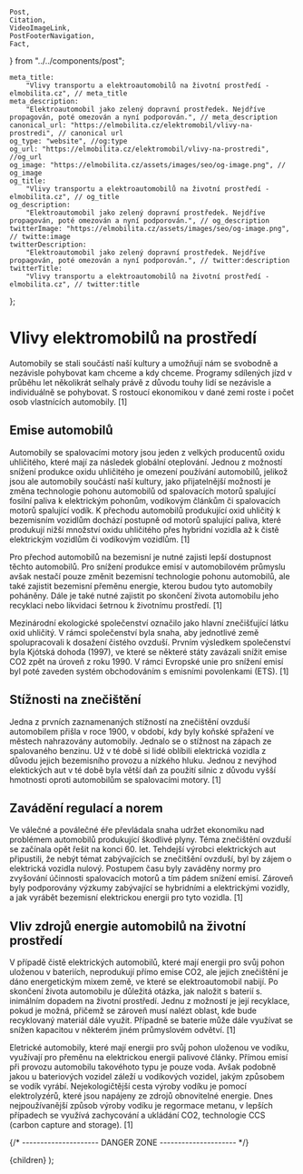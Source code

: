 	Post,
	Citation,
	VideoImageLink,
	PostFooterNavigation,
	Fact,
} from "../../components/post";


	meta_title:
		"Vlivy transportu a elektroautomobilů na životní prostředí - elmobilita.cz", // meta_title
	meta_description:
		"Elektroautomobil jako zelený dopravní prostředek. Nejdříve propagován, poté omezován a nyní podporován.", // meta_description
	canonical_url: "https://elmobilita.cz/elektromobil/vlivy-na-prostredi", // canonical url
	og_type: "website", //og:type
	og_url: "https://elmobilita.cz/elektromobil/vlivy-na-prostredi", //og_url
	og_image: "https://elmobilita.cz/assets/images/seo/og-image.png", // og_image
	og_title:
		"Vlivy transportu a elektroautomobilů na životní prostředí - elmobilita.cz", // og_title
	og_description:
		"Elektroautomobil jako zelený dopravní prostředek. Nejdříve propagován, poté omezován a nyní podporován.", // og_description
	twitterImage: "https://elmobilita.cz/assets/images/seo/og-image.png", // twitte:image
	twitterDescription:
		"Elektroautomobil jako zelený dopravní prostředek. Nejdříve propagován, poté omezován a nyní podporován.", // twitter:description
	twitterTitle:
		"Vlivy transportu a elektroautomobilů na životní prostředí - elmobilita.cz", // twitter:title
};

# Vlivy elektromobilů na prostředí

Automobily se stali součástí naší kultury a umožňují nám se svobodně a nezávisle pohybovat kam chceme a kdy chceme. Programy sdílených jízd v průběhu let několikrát selhaly právě z důvodu touhy lidí se nezávisle a individuálně se pohybovat. S rostoucí ekonomikou v dané zemi roste i počet osob vlastnících automobily.&nbsp;<Citation href="/zdroje#anderson-electric-and-hybrid-cars">[1]</Citation>

## Emise automobilů

Automobily se spalovacími motory jsou jeden z velkých producentů oxidu uhličitého, které mají za následek globální oteplování. Jednou z možností snížení produkce oxidu uhličitého je omezení používání automobilů, jelikož jsou ale automobily součástí naší kultury, jako přijatelnější možností je změna technologie pohonu automobilů od spalovacích motorů spalující fosilní paliva k elektrickým pohonům, vodíkovým článkům či spalovacích motorů spalující vodík. K přechodu automobilů produkující oxid uhličitý k bezemisním vozidlům dochází postupně od motorů spalující paliva, které produkují nižší množství oxidu uhličitého přes hybridní vozidla až k čistě elektrickým vozidlům či vodíkovým vozidlům.&nbsp;<Citation href="/zdroje#anderson-electric-and-hybrid-cars">[1]</Citation>

Pro přechod automobilů na bezemisní je nutné zajisti lepší dostupnost těchto automobilů. Pro snížení produkce emisí v automobilovém průmyslu avšak nestačí pouze změnit bezemisní technologie pohonu automobilů, ale také zajistit bezemisní přeměnu energie, kterou budou tyto automobily poháněny. Dále je také nutné zajistit po skončení života automobilu jeho recyklaci nebo likvidaci šetrnou k životnímu prostředí.&nbsp;<Citation href="/zdroje#anderson-electric-and-hybrid-cars">[1]</Citation>

Mezinárodní ekologické společenství označilo jako hlavní znečišťující látku oxid uhličitý. V rámci společenství byla snaha, aby jednotlivé země spolupracovali k dosažení čistého ovzduší. Prvním výsledkem společenství byla Kjótská dohoda (1997), ve které se některé státy zavázali snížit emise CO2 zpět na úroveň z roku 1990. V rámci Evropské unie pro snížení emisí byl poté zaveden systém obchodováním s emisními povolenkami (ETS).&nbsp;<Citation href="/zdroje#anderson-electric-and-hybrid-cars">[1]</Citation>

## Stížnosti na znečištění

Jedna z prvních zaznamenaných stížností na znečištění ovzduší automobilem přišla v roce 1900, v období, kdy byly koňské spřažení ve městech nahrazovány automobily. Jednalo se o stížnost na zápach ze spalovaného benzinu. Už v té době si lidé oblíbili elektrická vozidla z důvodu jejich bezemisního provozu a nízkého hluku. Jednou z nevýhod elektických aut v té době byla větší daň za použití silnic z důvodu vyšší hmotnosti oproti automobilům se spalovacími motory.&nbsp;<Citation href="/zdroje#anderson-electric-and-hybrid-cars">[1]</Citation>

## Zavádění regulací a norem

Ve válečné a poválečné éře převládala snaha udržet ekonomiku nad problémem automobilů produkující škodlivé plyny. Téma znečištění ovzduší se začínala opět řešit na konci 60. let. Tehdejší výrobci elektrických aut připustili, že nebýt témat zabývajících se znečitšění ovzduší, byl by zájem o elektrická vozidla nulový. Postupem času byly zaváděny normy pro zvyšování účinnosti spalovacích motorů a tím pádem snížení emisí. Zároveň byly podporovány výzkumy zabývající se hybridními a elektrickými vozidly, a jak vyrábět bezemisní elektrickou energii pro tyto vozidla.&nbsp;<Citation href="/zdroje#anderson-electric-and-hybrid-cars">[1]</Citation>

## Vliv zdrojů energie automobilů na životní prostředí

V případě čistě elektrických automobilů, které mají energii pro svůj pohon uloženou v bateriích, neprodukují přímo emise CO2, ale jejich znečištění je dáno energetickým mixem země, ve které se elektroautomobil nabijí. Po skončení života automobilu je důležitá otázka, jak naložit s baterií s. inimálním dopadem na životní prostředí. Jednu z možností je její recyklace, pokud je možná, přičemž se zároveň musí nalézt oblast, kde bude recyklovaný materiál dále využit. Případně se baterie může dále využívat se snížen kapacitou v některém jiném průmyslovém odvětví.&nbsp;<Citation href="/zdroje#anderson-electric-and-hybrid-cars">[1]</Citation>

Eletrické automobily, které mají energii pro svůj pohon uloženou ve vodíku, využívají pro přeměnu na elektrickou energii palivové články. Přímou emisí při provozu automobilu takovéhoto typu je pouze voda. Avšak podobně jakou u bateriových vozidel záleží u vodíkových vozidel, jakým způsobem se vodík vyrábí. Nejekologičtější cesta výroby vodíku je pomocí elektrolyzérů, které jsou napájeny ze zdrojů obnovitelné energie. Dnes nejpoužívanější způsob výroby vodíku je regormace metanu, v lepších případech se využívá zachycování a ukládání CO2, technologie CCS (carbon capture and storage).&nbsp;<Citation href="/zdroje#anderson-electric-and-hybrid-cars">[1]</Citation>

<PostFooterNavigation
	hrefPrevious="/elektromobil/detailni-historie-elektroautomobilu"
	hrefNext="/elektromobil/technologie"
	next="Následující"
	previous="Předchozí"
	previousEnabled="true"
	nextEnabled="true"
/>
{/* --------------------- DANGER ZONE --------------------- */}

<DefaultLayout metaData={metaData}>
	<MDXProvider
		components={{
			h2: H2,
			h3: H3,
			h4: H4,
			h6: H5,
			h5: H6,
		}}
	>
		<Post>{children}</Post>
	</MDXProvider>
</DefaultLayout>
);
